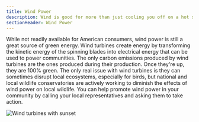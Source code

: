 ```yaml
---
title: Wind Power
description: Wind is good for more than just cooling you off on a hot summer day
sectionHeader: Wind Power
---
```


While not readily available for American consumers, wind power is still a great source of green energy.
Wind turbines create energy by transforming the kinetic energy of the spinning blades into electrical energy that can be used to power communities.
The only carbon emissions produced by wind turbines are the ones produced during their production.
Once they're up, they are 100% green.
The only real issue with wind turbines is they can sometimes disrupt local ecosystems, especially for birds, but national and local wildlife conservatories are actively working to diminish the effects of wind power on local wildlife.
You can help promote wind power in your community by calling your local representatives and asking them to take action.

<img src="/images/turbines.jpg" alt="Wind turbines with sunset" />
